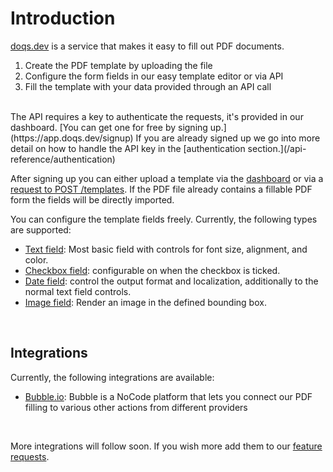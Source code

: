 # Introduction

[doqs.dev](https://doqs.dev) is a service that makes it easy to fill out PDF documents.

1. Create the PDF template by uploading the file
2. Configure the form fields in our easy template editor or via API
3. Fill the template with your data provided through an API call

<br/>
The API requires a key to authenticate the requests, it's provided in our dashboard. [You can get one for free by signing up.](https://app.doqs.dev/signup)
If you are already signed up we go into more detail on how to handle the API key in the [authentication section.](/api-reference/authentication)

After signing up you can either upload a template via the [dashboard](https://app.doqs.dev) or via a [request to POST /templates](/pdf-filling/create-template).
If the PDF file already contains a fillable PDF form the fields will be directly imported.

You can configure the template fields freely. Currently, the following types are supported:

* [Text field](/pdf-filling/fields/text): Most basic field with controls for font size, alignment, and color.
* [Checkbox field](/pdf-filling/fields/checkbox): configurable on when the checkbox is ticked.
* [Date field](/pdf-filling/fields/date): control the output format and localization, additionally to the normal text field controls.
* [Image field](/pdf-filling/fields/image): Render an image in the defined bounding box.

<br/>

## Integrations

Currently, the following integrations are available:
* [Bubble.io](https://bubble.io/plugin/doqs---fill-pdf-templates-1664719368519x801167108011720700): Bubble is a NoCode platform that lets you connect our
PDF filling to various other actions from different providers

<br/>

More integrations will follow soon. If you wish more add them to our [feature requests](https://doqs.canny.io/feature-requests).
